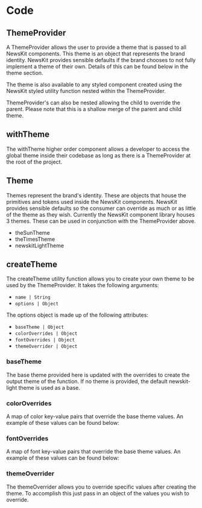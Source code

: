 

# Code

## ThemeProvider

A ThemeProvider allows the user to provide a theme that is passed to all NewsKit components.
This theme is an object that represents the brand identity. NewsKit provides sensible defaults if the brand chooses to not fully implement a theme of their own. 
Details of this can be found below in the theme section.

<CodeFromFile path="examples/theming/theme-provider.tsx"/>

The theme is also available to any styled component created using the NewsKit styled utility function nested within the ThemeProvider.

<CodeFromFile language="text" path="examples/theming/styled.tsx"/>

ThemeProvider's can also be nested allowing the child to override the parent. Please note that this is a shallow merge of the parent and child theme.

<CodeFromFile path="examples/theming/nested-theme-provider.tsx"/>

## withTheme

The withTheme higher order component allows a developer to access the global theme inside their codebase as long as there is a ThemeProvider 
at the root of the project.

<CodeFromFile path="examples/theming/with-theme.tsx"/>

## Theme

Themes represent the brand's identity. These are objects that house the primitives and tokens used inside the NewsKit components. NewsKit provides 
sensible defaults so the consumer can override as much or as little of the theme as they wish. Currently the NewsKit component library houses 
3 themes. These can be used in conjunction with the ThemeProvider above.

* theSunTheme
* theTimesTheme
* newskitLightTheme

## createTheme

The createTheme utility function allows you to create your own theme to be used by the ThemeProvider. It takes the following arguments:

* `name | String`
* `options | Object`

The options object is made up of the following attributes:

* `baseTheme | Object`
* `colorOverrides | Object`
* `fontOverrides | Object`
* `themeOverrider | Object`

### baseTheme

The base theme provided here is updated with the overrides to create the output theme of the function. If no theme is provided, the default newskit-light theme is used as a base.

### colorOverrides

A map of color key-value pairs that override the base theme values. An example of these values can be found below:

<CodeFromFile path="examples/theming/colors.ts"/>

### fontOverrides

A map of font key-value pairs that override the base theme values. An example of these values can be found below:

<CodeFromFile path="examples/theming/fonts.ts" />

### themeOverrider

The themeOverrider allows you to override specific values after creating the theme. To accomplish this just pass in an object 
of the values you wish to override.


<CodeFromFile path="examples/theming/overrides.ts" />
